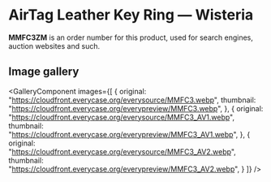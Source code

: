 
# AirTag Leather Key Ring — Wisteria

<Callout type='info' emoji='👉🏻'>**MMFC3ZM** is an order number for this product, used for search engines, auction websites and such.</Callout>

## Image gallery

<GalleryComponent
    images={[
      {
        original: "https://cloudfront.everycase.org/everysource/MMFC3.webp",
        thumbnail: "https://cloudfront.everycase.org/everypreview/MMFC3.webp",
      },
      {
        original: "https://cloudfront.everycase.org/everysource/MMFC3_AV1.webp",
        thumbnail: "https://cloudfront.everycase.org/everypreview/MMFC3_AV1.webp",
      },
      {
        original: "https://cloudfront.everycase.org/everysource/MMFC3_AV2.webp",
        thumbnail: "https://cloudfront.everycase.org/everypreview/MMFC3_AV2.webp",
      }
    ]}
  />
